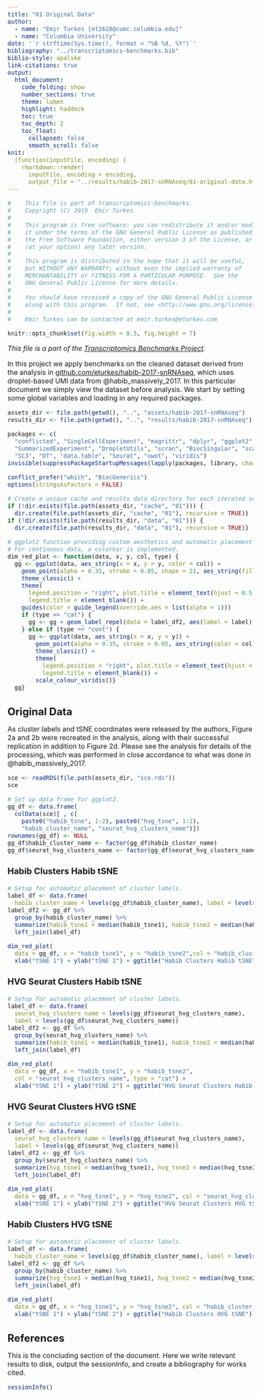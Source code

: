 ```yaml
---
title: "01 Original Data"
author:
  - name: "Emir Turkes [et2628@cumc.columbia.edu]"
  - name: "Columbia University"
date: '`r strftime(Sys.time(), format = "%B %d, %Y")`'
bibliography: "../transcriptomics-benchmarks.bib"
biblio-style: apalike
link-citations: true
output:
  html_document:
    code_folding: show
    number_sections: true
    theme: lumen
    highlight: haddock
    toc: true
    toc_depth: 2
    toc_float:
      collapsed: false
      smooth_scroll: false
knit:
  (function(inputFile, encoding) {
    rmarkdown::render(
      inputFile, encoding = encoding,
      output_file = "../results/habib-2017-snRNAseq/01-original-data.html")})
---
```


```r
#    This file is part of transcriptomics-benchmarks.
#    Copyright (C) 2019  Emir Turkes
#
#    This program is free software: you can redistribute it and/or modify
#    it under the terms of the GNU General Public License as published by
#    the Free Software Foundation, either version 3 of the License, or
#    (at your option) any later version.
#
#    This program is distributed in the hope that it will be useful,
#    but WITHOUT ANY WARRANTY; without even the implied warranty of
#    MERCHANTABILITY or FITNESS FOR A PARTICULAR PURPOSE.  See the
#    GNU General Public License for more details.
#
#    You should have received a copy of the GNU General Public License
#    along with this program.  If not, see <http://www.gnu.org/licenses/>.
#
#    Emir Turkes can be contacted at emir.turkes@eturkes.com

knitr::opts_chunk$set(fig.width = 8.5, fig.height = 7)
```

<style type="text/css">
body {font-size: 16px;}
h1.title {font-size: 35px;}
h1 {font-size: 24px;}
h2 {font-size: 22px;}
h3 {font-size: 20px;}
.toc-content {padding-left: 0px; padding-right: 0px;}
div.tocify {width: 100%;}
.tocify-subheader .tocify-item {font-size: 0.95em; padding-left: 25px; text-indent: 0;}
div.main-container {max-width: none; width: 100%;}
</style>

*This file is a part of the [Transcriptomics Benchmarks Project](https://github.com/eturkes/transcriptomics-benchmarks).*

In this project we apply benchmarks on the cleaned dataset derived from the analysis in [github.com/eturkes/habib-2017-snRNAseq](https://github.com/eturkes/habib-2017-snRNAseq), which uses droplet-based UMI data from @habib_massively_2017.
In this particular document we simply view the dataset before analysis.
We start by setting some global variables and loading in any required packages.

```r
assets_dir <- file.path(getwd(), "..", "assets/habib-2017-snRNAseq")
results_dir <- file.path(getwd(), "..", "results/habib-2017-snRNAseq")

packages <- c(
  "conflicted", "SingleCellExperiment", "magrittr", "dplyr", "ggplot2", "ggrepel", "S4Vectors",
  "SummarizedExperiment", "DropletUtils", "scran", "BiocSingular", "scater", "Rtsne", "svd",
  "SC3", "DT", "data.table", "Seurat", "uwot", "viridis")
invisible(suppressPackageStartupMessages(lapply(packages, library, character.only = TRUE)))

conflict_prefer("which", "BiocGenerics")
options(stringsAsFactors = FALSE)

# Create a unique cache and results data directory for each iterated section.
if (!dir.exists(file.path(assets_dir, "cache", "01"))) {
  dir.create(file.path(assets_dir, "cache", "01"), recursive = TRUE)}
if (!dir.exists(file.path(results_dir, "data", "01"))) {
  dir.create(file.path(results_dir, "data", "01"), recursive = TRUE)}

# ggplot2 function providing custom aesthetics and automatic placement of categorical labels.
# For continuous data, a colorbar is implemented.
dim_red_plot <- function(data, x, y, col, type) {
  gg <- ggplot(data, aes_string(x = x, y = y, color = col)) +
    geom_point(alpha = 0.35, stroke = 0.05, shape = 21, aes_string(fill = col)) +
    theme_classic() +
    theme(
      legend.position = "right", plot.title = element_text(hjust = 0.5),
      legend.title = element_blank()) +
    guides(color = guide_legend(override.aes = list(alpha = 1)))
    if (type == "cat") {
      gg <- gg + geom_label_repel(data = label_df2, aes(label = label), show.legend = FALSE)
    } else if (type == "cont") {
      gg <- ggplot(data, aes_string(x = x, y = y)) +
        geom_point(alpha = 0.35, stroke = 0.05, aes_string(color = col)) +
        theme_classic() +
        theme(
          legend.position = "right", plot.title = element_text(hjust = 0.5),
          legend.title = element_blank()) +
        scale_colour_viridis()}
  gg}
```

# Original Data

As cluster labels and tSNE coordinates were released by the authors, Figure 2a and 2b were recreated in the analysis, along with their successful replication in addition to Figure 2d.
Please see the analysis for details of the processing, which was performed in close accordance to what was done in @habib_massively_2017.

```r
sce <- readRDS(file.path(assets_dir, "sce.rds"))
sce

# Set up data frame for ggplot2.
gg_df <- data.frame(
  colData(sce)[ , c(
    paste0("habib_tsne", 1:2), paste0("hvg_tsne", 1:2),
    "habib_cluster_name", "seurat_hvg_clusters_name")])
rownames(gg_df) <- NULL
gg_df$habib_cluster_name <- factor(gg_df$habib_cluster_name)
gg_df$seurat_hvg_clusters_name <- factor(gg_df$seurat_hvg_clusters_name)
```

### Habib Clusters Habib tSNE

```r
# Setup for automatic placement of cluster labels.
label_df <- data.frame(
  habib_cluster_name = levels(gg_df$habib_cluster_name), label = levels(gg_df$habib_cluster_name))
label_df2 <- gg_df %>%
  group_by(habib_cluster_name) %>%
  summarize(habib_tsne1 = median(habib_tsne1), habib_tsne2 = median(habib_tsne2)) %>%
  left_join(label_df)

dim_red_plot(
  data = gg_df, x = "habib_tsne1", y = "habib_tsne2",col = "habib_cluster_name", type = "cat") +
  xlab("tSNE 1") + ylab("tSNE 2") + ggtitle("Habib Clusters Habib tSNE")
```

### HVG Seurat Clusters Habib tSNE

```r
# Setup for automatic placement of cluster labels.
label_df <- data.frame(
  seurat_hvg_clusters_name = levels(gg_df$seurat_hvg_clusters_name),
  label = levels(gg_df$seurat_hvg_clusters_name))
label_df2 <- gg_df %>%
  group_by(seurat_hvg_clusters_name) %>%
  summarize(habib_tsne1 = median(habib_tsne1), habib_tsne2 = median(habib_tsne2)) %>%
  left_join(label_df)

dim_red_plot(
  data = gg_df, x = "habib_tsne1", y = "habib_tsne2",
  col = "seurat_hvg_clusters_name", type = "cat") +
  xlab("tSNE 1") + ylab("tSNE 2") + ggtitle("HVG Seurat Clusters Habib tSNE")
```

### HVG Seurat Clusters HVG tSNE

```r
# Setup for automatic placement of cluster labels.
label_df <- data.frame(
  seurat_hvg_clusters_name = levels(gg_df$seurat_hvg_clusters_name),
  label = levels(gg_df$seurat_hvg_clusters_name))
label_df2 <- gg_df %>%
  group_by(seurat_hvg_clusters_name) %>%
  summarize(hvg_tsne1 = median(hvg_tsne1), hvg_tsne2 = median(hvg_tsne2)) %>%
  left_join(label_df)

dim_red_plot(
  data = gg_df, x = "hvg_tsne1", y = "hvg_tsne2", col = "seurat_hvg_clusters_name", type = "cat") +
  xlab("tSNE 1") + ylab("tSNE 2") + ggtitle("HVG Seurat Clusters HVG tSNE")
```

### Habib Clusters HVG tSNE

```r
# Setup for automatic placement of cluster labels.
label_df <- data.frame(
  habib_cluster_name = levels(gg_df$habib_cluster_name), label = levels(gg_df$habib_cluster_name))
label_df2 <- gg_df %>%
  group_by(habib_cluster_name) %>%
  summarize(hvg_tsne1 = median(hvg_tsne1), hvg_tsne2 = median(hvg_tsne2)) %>%
  left_join(label_df)

dim_red_plot(
  data = gg_df, x = "hvg_tsne1", y = "hvg_tsne2", col = "habib_cluster_name", type = "cat") +
  xlab("tSNE 1") + ylab("tSNE 2") + ggtitle("Habib Clusters HVG tSNE")
```

# References

This is the concluding section of the document. Here we write relevant results to disk, output the sessionInfo, and create a bibliography for works cited.

```r
sessionInfo()
```
